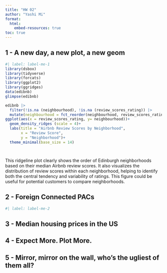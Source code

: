 ```yaml
---
title: "HW 02"
author: "Yashi Mi"
format: 
  html:
    embed-resources: true
toc: true
---
```


## 1 - A new day, a new plot, a new geom

```r
#| label: label-me-1
library(dsbox)
library(tidyverse)
library(forcats)
library(ggplot2)
library(ggridges)
data(edibnb)
glimpse(edibnb)
```

```r
edibnb |>
  filter(!is.na (neighbourhood), !is.na (review_scores_rating)) |>
  mutate(neighbourhood = fct_reorder(neighbourhood, review_scores_rating, .fun = median)) |>
ggplot(aes(x = review_scores_rating, y= neighbourhood))+
  geom_density_ridges (scale = 4)+
  labs(title = "Airbnb Review Scores by Neighborhood",
       x = "Review Score",
       y = "Neighborhood")+
  theme_minimal(base_size = 14)




```

::: callout-note
This ridgeline plot clearly shows the order of Edinburgh neighborhoods based on their median Airbnb review scores. It also visualizes the distribution of review scores within each neighborhood, helping to identify both the central tendency and variability of ratings. This figure could be useful for potential customers to compare neighborhoods.
:::

## 2 - Foreign Connected PACs

```r
#| label: label-me-2

```

## 3 - Median housing prices in the US

## 4 - Expect More. Plot More.

## 5 - Mirror, mirror on the wall, who’s the ugliest of them all?
